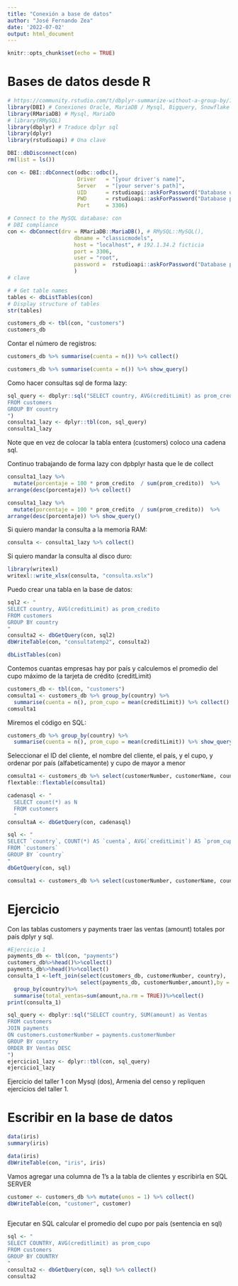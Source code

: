 ---
title: "Conexión a base de datos"
author: "José Fernando Zea"
date: '2022-07-02'
output: html_document
---

```{r setup, include=FALSE}
knitr::opts_chunk$set(echo = TRUE)
```



# Bases de datos desde R

```{r}
# https://community.rstudio.com/t/dbplyr-summarize-without-a-group-by/116466/6
library(DBI) # Conexiones Oracle, MariaDB / Mysql, Bigquery, Snowflake
library(RMariaDB) # Mysql, MariaDb
# library(RMySQL)
library(dbplyr) # Traduce dplyr sql
library(dplyr) 
library(rstudioapi) # Una clave 
```

```{r}
DBI::dbDisconnect(con)
rm(list = ls())
```



```{r, eval = FALSE}
con <- DBI::dbConnect(odbc::odbc(),
                      Driver   = "[your driver's name]",
                      Server   = "[your server's path]",
                      UID      = rstudioapi::askForPassword("Database user"),
                      PWD      = rstudioapi::askForPassword("Database password"),
                      Port     = 3306)
```


```{r}
# Connect to the MySQL database: con
# DBI compliance    
con <- dbConnect(drv = RMariaDB::MariaDB(), # RMySQL::MySQL(), 
                     dbname = "classicmodels", 
                     host = "localhost", # 192.1.34.2 ficticia
                     port = 3306,
                     user = "root", 
                     password =  rstudioapi::askForPassword("Database password")
                     ) 
# clave
```


```{r}
# # Get table names
tables <- dbListTables(con)
# Display structure of tables
str(tables)
```


```{r}
customers_db <- tbl(con, "customers")
customers_db
```

Contar el número de registros:

```{r}
customers_db %>% summarise(cuenta = n()) %>% collect()
```

```{r}
customers_db %>% summarise(cuenta = n()) %>% show_query()
```


Como hacer consultas sql de forma lazy:

```{r}
sql_query <- dbplyr::sql("SELECT country, AVG(creditLimit) as prom_credito
FROM customers 
GROUP BY country
")
consulta1_lazy <- dplyr::tbl(con, sql_query)
consulta1_lazy
```

Note que en vez de colocar la tabla entera (customers) coloco una cadena sql.


Continuo trabajando de forma lazy con dpbplyr hasta que le de collect
```{r}
consulta1_lazy %>%
  mutate(porcentaje = 100 * prom_credito  / sum(prom_credito))  %>%
arrange(desc(porcentaje)) %>% collect()
```

```{r}
consulta1_lazy %>%
  mutate(porcentaje = 100 * prom_credito  / sum(prom_credito))  %>%
arrange(desc(porcentaje)) %>% show_query()
```


Si quiero mandar la consulta a la memoria RAM:

```{r}
consulta <- consulta1_lazy %>% collect()
```


Si quiero mandar la consulta al disco duro:

```{r}
library(writexl)
writexl::write_xlsx(consulta, "consulta.xslx")
```


Puedo crear una tabla en la base de datos:

```{r}
sql2 <- "
SELECT country, AVG(creditLimit) as prom_credito
FROM customers 
GROUP BY country
"
consulta2 <- dbGetQuery(con, sql2)
dbWriteTable(con, "consultatemp2", consulta2)
```

```{r}
dbListTables(con)
```



Contemos cuantas empresas hay por país y calculemos el promedio del cupo
máximo de la tarjeta de crédito (creditLimit)



```{r}
customers_db <- tbl(con, "customers")
comsulta1 <- customers_db %>% group_by(country) %>%
  summarise(cuenta = n(), prom_cupo = mean(creditLimit)) %>% collect()
comsulta1
```

 Miremos el código en SQL:

```{r}
customers_db %>% group_by(country) %>%
  summarise(cuenta = n(), prom_cupo = mean(creditLimit)) %>% show_query()
```




Seleccionar el ID del cliente, el nombre del cliente, el país, y el cupo, y ordenar por país (alfabeticamente) y cupo de mayor a menor

```{r}
comsulta1 <- customers_db %>% select(customerNumber, customerName, country, creditLimit) %>% arrange(country, desc(creditLimit))%>% collect()
flextable::flextable(comsulta1)
```



```{r}
cadenasql <- "
  SELECT count(*) as N
  FROM customers 
  "
consultaA <- dbGetQuery(con, cadenasql)
```


```{r}
sql <- "
SELECT `country`, COUNT(*) AS `cuenta`, AVG(`creditLimit`) AS `prom_cupo`
FROM `customers`
GROUP BY `country`
"
dbGetQuery(con, sql)
```

```{r}
comsulta1 <- customers_db %>% select(customerNumber, customerName, country, creditLimit)%>% arrange(country, desc(creditLimit))%>% show_query()
```


# Ejercicio

Con las tablas customers y payments traer las ventas (amount) totales por país dplyr y sql.

```{r}
#Ejercicio 1
payments_db <- tbl(con, "payments")
customers_db%>%head()%>%collect()
payments_db%>%head()%>%collect()
consulta_1 <-left_join(select(customers_db, customerNumber, country),
                       select(payments_db, customerNumber,amount),by = c("customerNumber"))%>%
  group_by(country)%>%
  summarise(total_ventas=sum(amount,na.rm = TRUE))%>%collect()
print(consulta_1)
```



```{r}
sql_query <- dbplyr::sql("SELECT country, SUM(amount) as Ventas
FROM customers
JOIN payments
ON customers.customerNumber = payments.customerNumber
GROUP BY country
ORDER BY Ventas DESC
")
ejercicio1_lazy <- dplyr::tbl(con, sql_query)
ejercicio1_lazy
```



Ejercicio del taller 1 con Mysql (dos), Armenia del censo y repliquen ejercicios del taller 1.


# Escribir en la base de datos

```{r}
data(iris)
summary(iris)
```


```{r}
data(iris)
dbWriteTable(con, "iris", iris)
```


Vamos agregar una columna de 1's a la tabla de clientes y escribirla en SQL SERVER

```{r}
customer <- customers_db %>% mutate(unos = 1) %>% collect()
dbWriteTable(con, "customer", customer)
  
```



Ejecutar en SQL calcular el promedio del cupo por país (sentencia en sql)


```{r}
sql <- "
SELECT COUNTRY, AVG(creditlimit) as prom_cupo
FROM customers
GROUP BY COUNTRY
"
consulta2 <- dbGetQuery(con, sql) %>% collect()
consulta2
```
